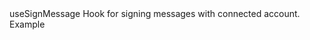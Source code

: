 

<MDXLayout>
  <MDXContentSection>
      <Text variant="heading4" color="white" id="use-sign-typed-data">useSignMessage</Text>
      <MDXContentBlock id="get-started">
        Hook for signing messages with connected account.
        <CodeSyntax codeString={USE_SIGN_TYPED_DATA} codeType={"app"} />
      </MDXContentBlock>
      <Text variant="heading4" color="white" id="example">Example</Text>
      <MDXContentBlock>
        <CodeSyntax codeString={USE_SIGN_TYPED_DATA_EXAMPLE} codeType={"app"} />
      </MDXContentBlock>
    <FooterRouter
        previousRoute={SIDE_BAR_NAVIGATION[5].nestedNav[17].href}
        previousRouteName={SIDE_BAR_NAVIGATION[5].nestedNav[17].title}
        nextRoute={SIDE_BAR_NAVIGATION[5].nestedNav[19].href}
        nextRouteName={SIDE_BAR_NAVIGATION[5].nestedNav[19].title}
        padding="lg"
    />

  </MDXContentSection>
  <MDXToCSection data={USE_SIGN_TYPED_DATA_TOC}/>
</MDXLayout>
